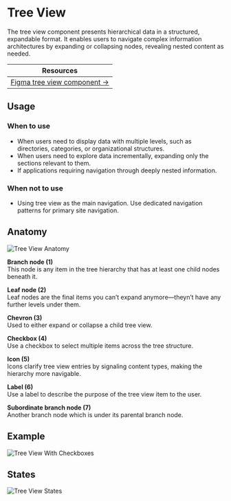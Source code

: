 

<Meta of={TreeViewStories} />

# Tree View
The tree view component presents hierarchical data in a structured, expandable format. It enables users to navigate complex information architectures by expanding or collapsing nodes, revealing nested content as needed.

| Resources                                                                                                               |
|-------------------------------------------------------------------------------------------------------------------------|
| [Figma tree view component →](https://www.figma.com/design/zPvPwPgb4EsYFXKC2nhzSG/Infineon-DDS-%7C-Main?node-id=71476-1851) |

## Usage
### When to use
- When users need to display data with multiple levels, such as directories, categories, or organizational structures.
- When users need to explore data incrementally, expanding only the sections relevant to them.
- If applications requiring navigation through deeply nested information.

### When not to use
- Using tree view as the main navigation. Use dedicated navigation patterns for primary site navigation.

## Anatomy
<img src={TreeViewAnatomy} alt="Tree View Anatomy" />


**Branch node (1)**\
This node is any item in the tree hierarchy that has at least one child nodes beneath it.


**Leaf node (2)**\
Leaf nodes are the final items you can’t expand anymore—theyn’t have any further levels under them.


**Chevron (3)**\
Used to either expand or collapse a child tree view.


**Checkbox (4)**\
Use a checkbox to select multiple items across the tree structure.


**Icon (5)**\
Icons clarify tree view entries by signaling content types, making the hierarchy more navigable.


**Label (6)**\
Use a label to describe the purpose of the tree view item to the user.


**Subordinate branch node (7)**\
Another branch node which is under its parental branch node.

## Example
<img src={TreeViewExampleWithCheckboxes} alt="Tree View With Checkboxes" />

## States
<img src={TreeViewStates} alt="Tree View States" />